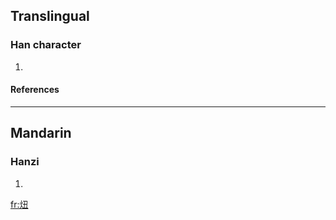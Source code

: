 ==Translingual==
===Han character===
{{Han char|rn=86|rad=火|as=04|sn=8|four=9781<sub>5</sub>|canj=火弓土 (FNG)}}
# {{defn|Han|sort=火04}}
====References====
{{Han ref|kx=0666.310|dkj=18895|dj=1076.080|hdz=32194.040|uh=7084|ud=28804|bh=CD55|bd=52565}}
----
==Mandarin==
===Hanzi===
{{cmn-hanzi|pin=[[niǔ]] (niu3)|wg=niu<sup>3</sup>}}
# {{defn|Mandarin}}

[[fr:炄]]